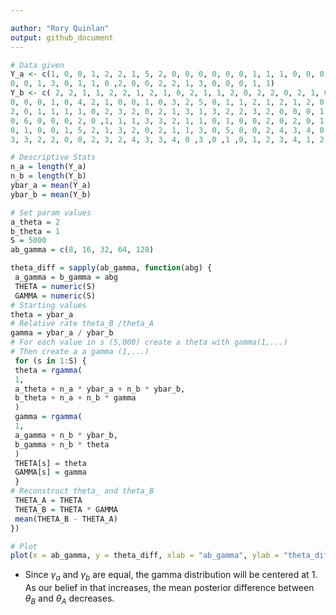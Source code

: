---

author: "Rory Quinlan"
output: github_document
---


```{r,echo=F}
# Data given
Y_a <- c(1, 0, 0, 1, 2, 2, 1, 5, 2, 0, 0, 0, 0, 0, 0, 1, 1, 1, 0, 0, 0, 1, 1, 2, 1, 3, 2, 0, 0, 3, 0, 0, 0, 2, 1, 0, 2, 1,
0, 0, 1, 3, 0, 1, 1, 0 ,2, 0, 0, 2, 2, 1, 3, 0, 0, 0, 1, 1)
Y_b <- c( 2, 2, 1, 1, 2, 2, 1, 2, 1, 0, 2, 1, 1, 2, 0, 2, 2, 0, 2, 1, 0, 0, 3, 6, 1, 6, 4, 0, 3, 2, 0, 1, 0, 0, 0, 3, 0, 0, 
0, 0, 0, 1, 0, 4, 2, 1, 0, 0, 1, 0, 3, 2, 5, 0, 1, 1, 2, 1, 2, 1, 2, 0, 0, 0, 2, 1, 0, 2, 0, 2, 4, 1, 1, 1,
2, 0, 1, 1, 1, 1, 0, 2, 3, 2, 0, 2, 1, 3, 1, 3, 2, 2, 3, 2, 0, 0, 0, 1, 0, 0, 0, 1, 2, 0, 3, 3, 0, 1, 2, 2, 2,
0, 6, 0, 0, 0, 2, 0 ,1, 1, 1, 3, 3, 2, 1, 1, 0, 1, 0, 0, 2, 0, 2, 0, 1, 0, 2, 0, 0, 2, 2, 4, 1, 2, 3, 2, 0, 0,
0, 1, 0, 0, 1, 5, 2, 1, 3, 2, 0, 2, 1, 1, 3, 0, 5, 0, 0, 2, 4, 3, 4, 0, 0, 0, 0, 0, 0, 2, 2, 0, 0, 2, 0, 0, 1, 1, 0, 2, 1, 
3, 3, 2, 2, 0, 0, 2, 3, 2, 4, 3, 3, 4, 0 ,3 ,0 ,1 ,0, 1, 2, 3, 4, 1, 2, 6, 2, 1, 2, 2)
```

```{r}
# Descriptive Stats
n_a = length(Y_a)
n_b = length(Y_b)
ybar_a = mean(Y_a)
ybar_b = mean(Y_b)

# Set param values
a_theta = 2
b_theta = 1
S = 5000
ab_gamma = c(8, 16, 32, 64, 128)
```

```{r}
theta_diff = sapply(ab_gamma, function(abg) {
 a_gamma = b_gamma = abg
 THETA = numeric(S)
 GAMMA = numeric(S)
# Starting values
theta = ybar_a
# Relative rate theta_B /theta_A
gamma = ybar_a / ybar_b 
# For each value in s (5,000) create a theta with gamma(1,...)
# Then create a a gamma (1,...)
 for (s in 1:S) {
 theta = rgamma(
 1,
 a_theta + n_a * ybar_a + n_b * ybar_b,
 b_theta + n_a + n_b * gamma
 )
 gamma = rgamma(
 1,
 a_gamma + n_b * ybar_b,
 b_gamma + n_b * theta
 )
 THETA[s] = theta
 GAMMA[s] = gamma
 }
# Reconstruct theta_ and theta_B
 THETA_A = THETA
 THETA_B = THETA * GAMMA
 mean(THETA_B - THETA_A)
})
```

```{r}
# Plot
plot(x = ab_gamma, y = theta_diff, xlab = "ab_gamma", ylab = "theta_diff", pch=19, lwd=2, col="darkgreen", type="b")

```

+ Since $\gamma_a$  and $\gamma_b$  are equal, the gamma distribution will be centered at 1. As our belief in that increases, the mean posterior
difference between $\theta_B$ and $\theta_A$ decreases.